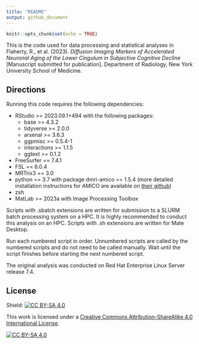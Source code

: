 ```yaml
---
title: "README"
output: github_document
---
```


```r
knitr::opts_chunk$set(echo = TRUE)
```

This is the code used for data processing and statistical analyses in Flaherty, R., et al. (2023). *Diffusion Imaging Markers of Accelerated Neuronal Aging of the Lower Cingulum in Subjective Cognitive Decline* [Manuscript submitted for publication]. Department of Radiology, New York University School of Medicine. 

## Directions
Running this code requires the following dependencies:

* RStudio >= 2023.09.1+494 with the following packages:
  + base >= 4.3.2 
  + tidyverse >= 2.0.0 
  + arsenal >= 3.6.3 
  + ggpmisc >= 0.5.4-1 
  + interactions >= 1.1.5 
  + ggtext >= 0.1.2 
* FreeSurfer == 7.4.1
* FSL == 6.0.4 
* MRTrix3 == 3.0 
* python == 3.7 with package dmri-amico == 1.5.4 (more detailed installation instructions for AMICO are available on [their github](https://github.com/daducci/AMICO/wiki/How-to-install-AMICO)) 
* zsh 
* MatLab >= 2023a with Image Processing Toolbox 

Scripts with .sbatch extensions are written for submission to a SLURM batch processing system on a HPC. It is highly recommended to conduct this analysis on an HPC. Scripts with .sh extensions are written for Mate Desktop. 

Run each numbered script in order. Unnumbered scripts are called by the numbered scripts and do not need to be called manually. Wait until the script finishes before starting the next numbered script.

The original analysis was conducted on Red Hat Enterprise Linux Server release 7.4.

## License
Shield: [![CC BY-SA 4.0][cc-by-sa-shield]][cc-by-sa]

This work is licensed under a
[Creative Commons Attribution-ShareAlike 4.0 International License][cc-by-sa].

[![CC BY-SA 4.0][cc-by-sa-image]][cc-by-sa]

[cc-by-sa]: http://creativecommons.org/licenses/by-sa/4.0/
[cc-by-sa-image]: https://licensebuttons.net/l/by-sa/4.0/88x31.png
[cc-by-sa-shield]: https://img.shields.io/badge/License-CC%20BY--SA%204.0-lightgrey.svg

